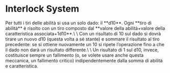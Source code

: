 
# Interlock System

<GraphRule>
Per tutti i tiri delle abilità si usa un solo dado: il **d10**. Ogni **tiro di abilità** è risolto con un tiro composto dal **valore della abilità+valore della caratteristica associata+1d10**.\
\
Con un risultato di 10 sul dado si dovrà tirare un nuovo d10 (questa volta a sé stante) e sommare il risultato al tiro precedente: se si ottiene nuovamente un 10 si ripete l’operazione fino a che il dado non darà un risultato differente.\
\
Un risultato di 1 sul d10, invece, costituisce sempre un fallimento (o, se volete usare anche questa meccanica, un fallimento critico) indipendentemente dalla somma di abilità e caratteristica.
</GraphRule>

<InterlockGraph />


